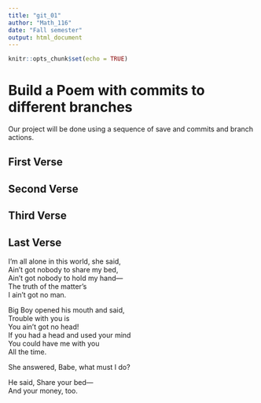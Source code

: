 ```yaml
---
title: "git_01"
author: "Math_116"
date: "Fall semester"
output: html_document
---
```


```r
knitr::opts_chunk$set(echo = TRUE)
```
# Build a Poem with commits to different branches
Our project will be done using a sequence of save and commits and branch actions.
<!-- Do not modify or change any text in "!--" bracketed areas such as this --- these are instructions to
you, if you change any of this the git program will notice it and compromise your git merging strategy !-->

## First Verse 
<!--Put the first five lines of a poem by Lewis Carrol in this section!-->

## Second Verse
<!--Put the first five lines of a poem by Robert Frost here!-->

## Third Verse
<!--Put the first two verses of The Walrus and the Carpenter here!-->

## Last Verse
<!--Put a short poem of your choice 8-20 lines,here!-->
I’m all alone in this world, she said,   
Ain’t got nobody to share my bed,   
Ain’t got nobody to hold my hand—   
The truth of the matter’s   
I ain’t got no man.   

Big Boy opened his mouth and said,   
Trouble with you is   
You ain’t got no head!   
If you had a head and used your mind   
You could have me with you    
All the time.    

She answered, Babe, what must I do?    

He said, Share your bed—    
And your money, too.     